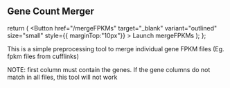 

## Gene Count Merger



  return (
     <Button href="/mergeFPKMs"   target="_blank"  variant="outlined" size="small"  style={{ marginTop:"10px"}} >
          Launch mergeFPKMs
        </Button>
  );
};


This is a simple preprocessing tool to merge individual gene FPKM files (Eg. fpkm files from cufflinks)

NOTE: first column must contain the genes. If the gene columns do not match in all files, this tool will not work
<MyApp/>



